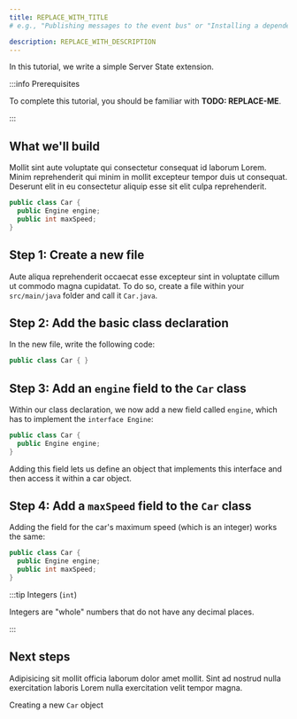 ```yaml
---
title: REPLACE_WITH_TITLE
# e.g., "Publishing messages to the event bus" or "Installing a dependency using npm"

description: REPLACE_WITH_DESCRIPTION
---
```


<!--
Tutorial
========

=== When to use this template:
Use this template when you want to give a quick, step-by-step tutorial for solving a specific
technical problem. Tutorials allow the reader to learn how to implement something within
their projects quickly.

=== When not to use this template:
When your article focuses more on a concept/technology and is not rooted in a specific technical
problem ("how to do XY?"), consider using a guide instead.

=== Guide or Tutorial
A tutorial provides a quick, technical "step-by-step" tutorial for a
given problem. Thus, a guide describes less the handling of a specific problem
and more the general interaction of the reader with a given concept.

Example with npm articles:
- "npm": (Concept, explaining what npm is)
- "Installing a dependency with npm" (Tutorial, providing a quick tutorial to
  solve a technical problem)
- "Managing dependencies with npm" (Guide, including both technical knowledge, but
  also best practices and more)

=== Writing tips:
- Write in the present tense
- Use neutral pronouns (they/them instead of he/she and him/her)
- Be respectful to everyone
- Be aware of the potential for cultural misunderstandings
- Provide explanations for what you do, but focus on the step-by-step guide
  without deeply explaining every technical decision and why it's best prcatice
  to do so (you can describe best practices in a guide, a tutorial must focus on
  keeping the "step by step" flow going)
-->

<!-- Relevant imports: -->


<!-- Short description of what the article covers: -->

In this tutorial, we write a simple Server State extension.

:::info Prerequisites

To complete this tutorial, you should be familiar with **TODO: REPLACE-ME**.

:::

## What we'll build

Mollit sint aute voluptate qui consectetur consequat id laborum Lorem. Minim
reprehenderit qui minim in mollit excepteur tempor duis ut consequat. Deserunt
elit in eu consectetur aliquip esse sit elit culpa reprehenderit.

```java title='Car.java'
public class Car {
  public Engine engine;
  public int maxSpeed;
}
```

## Step 1: Create a new file

Aute aliqua reprehenderit occaecat esse excepteur sint in voluptate cillum ut
commodo magna cupidatat. To do so, create a file within your `src/main/java`
folder and call it `Car.java`.

## Step 2: Add the basic class declaration

In the new file, write the following code:

```java title='Car.java'
public class Car { }
```

## Step 3: Add an `engine` field to the `Car` class

Within our class declaration, we now add a new field called `engine`, which has
to implement the `interface Engine`:

```java title='Car.java' {2}
public class Car {
  public Engine engine;
}
```

Adding this field lets us define an object that implements this interface and
then access it within a car object.

## Step 4: Add a `maxSpeed` field to the `Car` class

Adding the field for the car's maximum speed (which is an integer) works the
same:

```java title='Car.java' {3}
public class Car {
  public Engine engine;
  public int maxSpeed;
}
```

:::tip Integers (`int`)

Integers are "whole" numbers that do not have any decimal places.

:::

## Next steps

<!-- Short concluding sentence: -->

Adipisicing sit mollit officia laborum dolor amet mollit. Sint ad nostrud nulla
exercitation laboris Lorem nulla exercitation velit tempor magna.

<!-- Links to next steps/related articles -->

<Reference to="../creating-objects">
	Creating a new <code>Car</code> object
</Reference>

<!--
Snippets
--------

<Reference to="../other-article">
    Relative Link to other article
</Reference>

<Reference to="https://www.example.com">
    Example Website
</Reference>
-->
